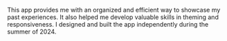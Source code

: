 This app provides me with an organized and efficient way to showcase my past experiences. It also helped me develop valuable skills in theming and responsiveness. I designed and built the app independently during the summer of 2024.